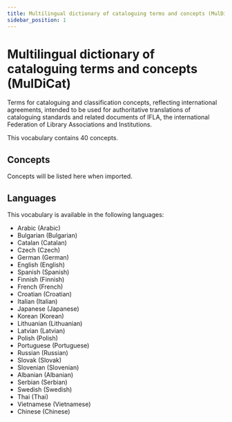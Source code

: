 ```yaml
---
title: Multilingual dictionary of cataloguing terms and concepts (MulDiCat)
sidebar_position: 1
---
```


# Multilingual dictionary of cataloguing terms and concepts (MulDiCat)

Terms for cataloguing and classification concepts, reflecting international agreements, intended to be used for authoritative translations of cataloguing standards and related documents of IFLA, the international Federation of Library Associations and Institutions.

This vocabulary contains 40 concepts.

## Concepts

Concepts will be listed here when imported.

## Languages

This vocabulary is available in the following languages:
- Arabic (Arabic)
- Bulgarian (Bulgarian)
- Catalan (Catalan)
- Czech (Czech)
- German (German)
- English (English)
- Spanish (Spanish)
- Finnish (Finnish)
- French (French)
- Croatian (Croatian)
- Italian (Italian)
- Japanese (Japanese)
- Korean (Korean)
- Lithuanian (Lithuanian)
- Latvian (Latvian)
- Polish (Polish)
- Portuguese (Portuguese)
- Russian (Russian)
- Slovak (Slovak)
- Slovenian (Slovenian)
- Albanian (Albanian)
- Serbian (Serbian)
- Swedish (Swedish)
- Thai (Thai)
- Vietnamese (Vietnamese)
- Chinese (Chinese)
